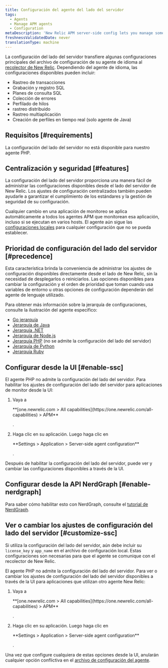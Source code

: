 ```yaml
---
title: Configuración del agente del lado del servidor
tags:
  - Agents
  - Manage APM agents
  - Configuration
metaDescription: 'New Relic APM server-side config lets you manage some agent settings from the New Relic side, instead of the agent config file.'
freshnessValidatedDate: never
translationType: machine
---
```


La configuración del lado del servidor transfiere algunas configuraciones principales del archivo de configuración de su agente de idioma al [recolector de New Relic](/docs/accounts-partnerships/education/getting-started-new-relic/glossary#collector). Dependiendo del agente de idioma, las configuraciones disponibles pueden incluir:

* Rastreo de transacciones
* Grabación y registro SQL
* Planes de consulta SQL
* Colección de errores
* Perfilado de hilos
* rastreo distribuido
* Rastreo multiaplicación
* Creación de perfiles en tiempo real (solo agente de Java)

## Requisitos [#requirements]

La configuración del lado del servidor no está disponible para nuestro agente PHP.

## Centralización y seguridad [#features]

La configuración del lado del servidor proporciona una manera fácil de administrar las configuraciones disponibles desde el lado del servidor de New Relic. Los ajustes de configuración centralizados también pueden ayudarle a garantizar el cumplimiento de los estándares y la gestión de seguridad de su configuración.

Cualquier cambio en una aplicación de monitoreo se aplica automáticamente a todos los agentes APM que monitorean esa aplicación, incluso si se ejecutan en varios hosts. El agente aún sigue las [configuraciones locales](/docs/agents/manage-apm-agents/configuration/configure-agent) para cualquier configuración que no se pueda establecer.

## Prioridad de configuración del lado del servidor [#precedence]

Esta característica brinda la conveniencia de administrar los ajustes de configuración disponibles directamente desde el lado de New Relic, sin la necesidad de desplegarlos o reiniciarlos. Las opciones disponibles para cambiar la configuración y el orden de prioridad que toman cuando usa variables de entorno u otras opciones de configuración dependerán del agente de lenguaje utilizado.

Para obtener más información sobre la jerarquía de configuraciones, consulte la ilustración del agente específico:

* [Go jerarquía](/docs/agents/go-agent/instrumentation/go-agent-configuration#options)
* [Jerarquía de Java](/docs/agents/java-agent/configuration/java-agent-configuration-config-file#config-options-precedence)
* [Jerarquía .NET](/docs/agents/net-agent/installation-configuration/net-agent-configuration#config-options-precedence)
* [Jerarquía de Node.js](/docs/agents/nodejs-agent/installation-configuration/configuring-nodejs#hierarchy)
* [Jerarquía PHP](/docs/agents/php-agent/configuration/php-agent-configuration#config-options-precedence) (no se admite la configuración del lado del servidor)
* [Jerarquía de Python](/docs/agents/python-agent/installation-configuration/python-agent-configuration#options)
* [Jerarquía Ruby](/docs/agents/ruby-agent/installation-configuration/ruby-agent-configuration#Options)

## Configurar desde la UI [#enable-ssc]

El agente PHP no admite la configuración del lado del servidor. Para habilitar los ajustes de configuración del lado del servidor para aplicaciones de monitor desde la UI:

1. Vaya a

   <DNT>
     **[one.newrelic.com > All capabilities](https://one.newrelic.com/all-capabilities) > APM**
   </DNT>

   .

2. Haga clic en su aplicación. Luego haga clic en

   <DNT>
     **Settings > Application > Server-side agent configuration**
   </DNT>

   .

Después de habilitar la configuración del lado del servidor, puede ver y cambiar las configuraciones disponibles a través de la UI.

## Configurar desde la API NerdGraph [#enable-nerdgraph]

Para saber cómo habilitar esto con NerdGraph, consulte el [tutorial de NerdGraph](/docs/apis/nerdgraph/examples/apm-config-nerdgraph).

## Ver o cambiar los ajustes de configuración del lado del servidor [#customize-ssc]

Si utiliza la configuración del lado del servidor, aún debe incluir su `license_key` y `app_name` en el archivo de configuración local. Estas configuraciones son necesarias para que el agente se comunique con el recolector de New Relic.

El agente PHP no admite la configuración del lado del servidor. Para ver o cambiar los ajustes de configuración del lado del servidor disponibles a través de la UI para aplicaciones que utilizan otro agente New Relic:

1. Vaya a

   <DNT>
     **[one.newrelic.com > All capabilities](https://one.newrelic.com/all-capabilities) > APM**
   </DNT>

   .

2. Haga clic en su aplicación. Luego haga clic en

   <DNT>
     **Settings > Application > Server-side agent configuration**
   </DNT>

   .

Una vez que configure cualquiera de estas opciones desde la UI, anularán cualquier opción conflictiva en el [archivo de configuración del agente](#precedence).
